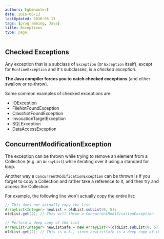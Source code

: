 ```yaml
---
authors: [gbmhunter]
date: 2016-06-13
lastUpdated: 2016-06-13
tags: [programming, Java]
title: Exceptions
type: page
---
```


## Checked Exceptions

Any exception that is a subclass of `Exception` (or `Exception` itself), except for `RuntimeException` and it's subclasses, is a _checked exception_.

**The Java compiler forces you to catch checked exceptions** (and either swallow or re-throw).

Some common examples of checked exceptions are:

* IOException
* FileNotFoundException
* ClassNotFoundException
* InvocationTargetException
* SQLException
* DataAccessException 

## ConcurrentModificationException

The exception can be thrown while trying to remove an element from a Collection (e.g. an `ArrayList`) while iterating over it using a standard for loop.

Another way a `ConcurrentModificationException` can be thrown is if you forget to copy a Collection and rather take a reference to it, and then try and access the Collection.

For example, the following line won't actually copy the entire list:

```java
// This does not actually copy the list
ArrayList<Integer> newList = oldList.subList(0, 5);
oldList.get(2); // This will throw a ConcurrentModificationException

// Perform a deep copy of the list
ArrayList<Integer> newListSafe = new ArrayList<>(oldList.subList(0, 5));
oldList.get(2); // This is o.k., since newListSafe is a deep copy of the list
```